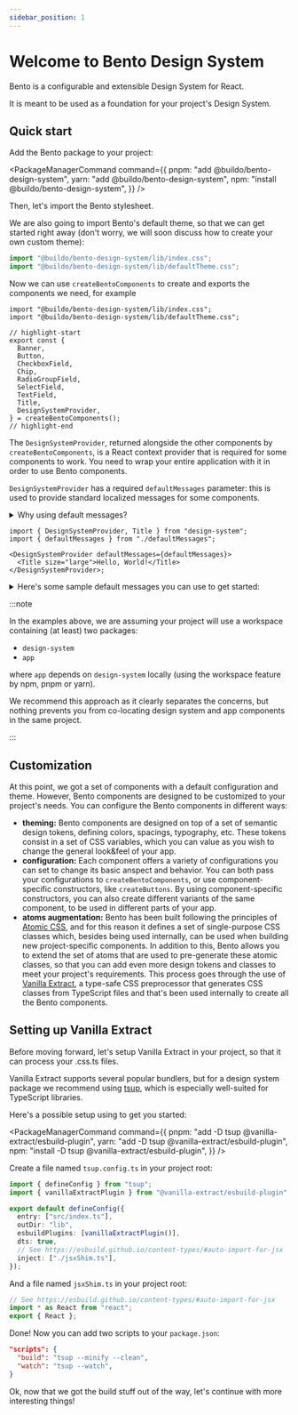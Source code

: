 ```yaml
---
sidebar_position: 1
---
```



# Welcome to Bento Design System

Bento is a configurable and extensible Design System for React.

It is meant to be used as a foundation for your project's Design System.

## Quick start

Add the Bento package to your project:

<PackageManagerCommand
  command={{
    pnpm: "add @buildo/bento-design-system",
    yarn: "add @buildo/bento-design-system",
    npm: "install @buildo/bento-design-system",
  }}
/>

Then, let's import the Bento stylesheet.

We are also going to import Bento's default theme, so that we can get started right away
(don't worry, we will soon discuss how to create your own custom theme):

```ts title="my-project/design-system/src/index.tsx"
import "@buildo/bento-design-system/lib/index.css";
import "@buildo/bento-design-system/lib/defaultTheme.css";
```

Now we can use `createBentoComponents` to create and exports the components we need, for example

```tsx title="my-project/design-system/src/index.tsx"
import "@buildo/bento-design-system/lib/index.css";
import "@buildo/bento-design-system/lib/defaultTheme.css";

// highlight-start
export const {
  Banner,
  Button,
  CheckboxField,
  Chip,
  RadioGroupField,
  SelectField,
  TextField,
  Title,
  DesignSystemProvider,
} = createBentoComponents();
// highlight-end
```

The `DesignSystemProvider`, returned alongside the other components by `createBentoComponents`, is a React context provider that is required for some components to work.
You need to wrap your entire application with it in order to use Bento components.

`DesignSystemProvider` has a required `defaultMessages` parameter: this is used to provide standard localized messages for some components.

<details>
  <summary>Why using default messages?</summary>

Bento components are entirely agnostic when it comes to localization: all components accept the
text to be display to the user as props.

Some specific props, however, are very repetitive and would be too tedious to pass them as props
every time you use the component. Think of messages like `"No options"` when a `SelectField` or
accessibility labels like "Close", which are used to describe actions on icons.

Without the default messages, for example, you would need to pass `dismissButtonLabel` every time you use `Chip`:

```tsx
<Chip label={label} color={color} dismissButtonLabel={dismissButtonLabel} />
```

whereas default messages allow Bento to make `dismissButtonLabel` optional, and let you override it only if needed:

```tsx
// This uses the default message for `dismissButtonLabel`
<Chip label={label} color={color} />

// This overrides the default message
<Chip label={label} color={color} dismissButtonLabel={myCustomDismissLabel} />
```

</details>

```tsx title="my-project/app/src/App.tsx"
import { DesignSystemProvider, Title } from "design-system";
import { defaultMessages } from "./defaultMessages";

<DesignSystemProvider defaultMessages={defaultMessages}>
  <Title size="large">Hello, World!</Title>
</DesignSystemProvider>;
```

<details>
  <summary>Here's some sample default messages you can use to get started:</summary>

```tsx title="my-project/app/src/defaultMessages.ts"
import { ComponentProps } from "react";
import { DesignSystemProvider } from "design-system";

// This is a mocked implementation of a localization function, to get you started.
// In a real application it will be replaced by a real one, like `react-i18next` or `react-intl`.
// Bento requires to cast the strings that are localized as `LocalizedString`: we will discuss this
// shortly.
const formatMessage = (x: string) => x as any;

export const defaultMessages: ComponentProps<typeof DesignSystemProvider>["defaultMessages"] = {
  Chip: {
    dismissButtonLabel: formatMessage("Remove"),
  },
  Banner: {
    dismissButtonLabel: formatMessage("Close"),
  },
  Modal: {
    closeButtonLabel: formatMessage("Close"),
  },
  SelectField: {
    noOptionsMessage: formatMessage("No options"),
    multiOptionsSelected: (n) => {
      const options = n > 1 ? "options" : "option";
      return formatMessage(`${n} ${options} selected`);
    },
  },
  SearchBar: {
    clearButtonLabel: formatMessage("Clear"),
  },
  Table: {
    noResultsTitle: formatMessage("No results found"),
    noResultsDescription: formatMessage(
      "Try adjusting your search filters to find what you're looking for."
    ),
    missingValue: formatMessage("-"),
  },
  Loader: {
    loadingMessage: formatMessage("Loading..."),
  },
};
```

</details>

:::note

In the examples above, we are assuming your project will use a workspace containing (at least) two packages:

- `design-system`
- `app`

where `app` depends on `design-system` locally (using the workspace feature by npm, pnpm or yarn).

We recommend this approach as it clearly separates the concerns, but nothing prevents you from
co-locating design system and app components in the same project.

:::

## Customization

At this point, we got a set of components with a default configuration and theme.
However, Bento components are designed to be customized to your project's needs.
You can configure the Bento components in different ways:

- **theming:** Bento components are designed on top of a set of semantic design tokens, defining colors, spacings, typography, etc. These tokens consist in a set of CSS variables, which you can value as you wish to change the general look&feel of your app.
- **configuration:** Each component offers a variety of configurations you can set to change its basic anspect and behavior. You can both pass your configurations to `createBentoComponents`, or use component-specific constructors, like `createButtons`. By using component-specific constructors, you can also create different variants of the same component, to be used in different parts of your app.
- **atoms augmentation:** Bento has been built following the principles of [Atomic CSS](sprinkles-setup.md), and for this reason it defines a set of single-purpose CSS classes which, besides being used internally, can be used when building new project-specific components. In addition to this, Bento allows you to extend the set of atoms that are used to pre-generate these atomic classes, so that you can add even more design tokens and classes to meet your project's requirements. This process goes through the use of [Vanilla Extract](https://vanilla-extract.style/), a type-safe CSS preprocessor that generates CSS classes from TypeScript files and that's been used internally to create all the Bento components.

## Setting up Vanilla Extract

Before moving forward, let's setup Vanilla Extract in your project, so that it can process your .css.ts files.

Vanilla Extract supports several popular bundlers, but for a design system package we recommend using [tsup](https://tsup.egoist.sh/), which is especially well-suited for TypeScript libraries.

Here's a possible setup using to get you started:

<PackageManagerCommand
  command={{
    pnpm: "add -D tsup @vanilla-extract/esbuild-plugin",
    yarn: "add -D tsup @vanilla-extract/esbuild-plugin",
    npm: "install -D tsup @vanilla-extract/esbuild-plugin",
  }}
/>

Create a file named `tsup.config.ts` in your project root:

```ts
import { defineConfig } from "tsup";
import { vanillaExtractPlugin } from "@vanilla-extract/esbuild-plugin";

export default defineConfig({
  entry: ["src/index.ts"],
  outDir: "lib",
  esbuildPlugins: [vanillaExtractPlugin()],
  dts: true,
  // See https://esbuild.github.io/content-types/#auto-import-for-jsx
  inject: ["./jsxShim.ts"],
});
```

And a file named `jsxShim.ts` in your project root:

```ts
// See https://esbuild.github.io/content-types/#auto-import-for-jsx
import * as React from "react";
export { React };
```

Done! Now you can add two scripts to your `package.json`:

```json
"scripts": {
  "build": "tsup --minify --clean",
  "watch": "tsup --watch",
}
```

Ok, now that we got the build stuff out of the way, let's continue with more interesting things!
